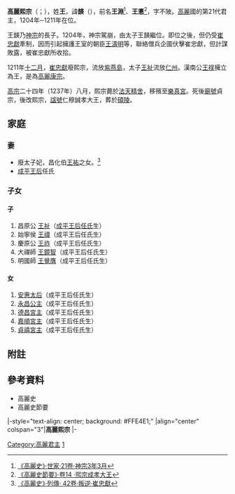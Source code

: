 {{朝鮮半島君王
|名稱=高麗熙宗
|高麗代數=21
|前任=[[高麗神宗|高麗神宗]]
|繼任=[[高麗康宗|高麗康宗]]
|畫像=
|說明=
|在位=1204年─1211年
|年號=
|姓名=王韺
|封號=
|字=不陂
|號=
|別名=王淵、王悳
|出生年=1181年
|立世子=
|逝世年=1237年
|廟號=貞宗 → 熙宗
|諡號=仁穆成孝大王
|陵墓=碩陵
|父親=高麗神宗
|母親=[[宣靖王后|靖和太后]]王氏
|王后=
|王妃=[[成平王后|成平王后]]任氏
}}
'''高麗熙宗'''（{{kor|k=고려 희종|rm=Goryeo Huijong|hanja=高麗 熙宗}}；{{bd|1181年||1237年|catIdx=W王韺}}），姓'''王'''，諱'''韺'''（{{kor|k=왕영|rm=Wang Yeong|hanja=王韺}}），前名'''王淵'''<ref>[http://db.history.go.kr/id/kr_021_0050_0040_0010 《高麗史》·世家·21卷·神宗3年3月]</ref>、'''王悳'''<ref>[http://db.history.go.kr/id/kj_014_0020_0010 《高麗史節要》·卷14 ·煕宗成孝大王]</ref>，字不陂。[[高麗|高麗]]國的第21代君主，1204年─1211年在位。

王韺乃[[高麗神宗|神宗]]的長子。1204年，神宗駕崩，由太子王韺繼位。即位之後，但仍受[[崔忠獻|崔忠獻]]牽制，因而引起擁護王室的朝臣[[王濤明|王濤明]]等，聯絡僧兵企圖伏擊崔忠獻，但計謀敗露，被崔忠獻所收拾。

1211年[[十二月|十二月]]，[[崔忠獻|崔忠獻]]廢熙宗，流放[[紫燕島|紫燕島]]，太子[[王祉|王祉]]流放[[仁州|仁州]]。漢南公[[王祦|王祦]]擁立為王，是為[[高麗康宗|高麗康宗]]。

[[高麗高宗|高宗]]二十四年（1237年）八月，熙宗薨於[[法天精舍|法天精舍]]，移殯至[[樂真宮|樂真宮]]。死後[[廟號|廟號]]貞宗，後改熙宗，[[諡號|諡號]]仁穆誠孝大王，葬於[[碩陵|碩陵]]。

== 家庭 ==
=== 妻 ===
*廢太子妃，昌化伯[[王祐|王祐]]之女。<ref>[http://db.history.go.kr/id/kr_129_0010_0010_0040 《高麗史》·列傳· 42卷·叛逆·崔忠獻]</ref>
*[[成平王后|成平王后]]任氏
===子女===
==== 子 ====
# 昌原公 [[王祉|王祉]]（[[成平王后|成平王后任氏]]生）
# 始寧侯 [[王禕_(高麗)|王禕]]（成平王后任氏生）
# 慶原公 [[王祚|王祚]]（成平王后任氏生）
# 大禪師 [[王鏡智|王鏡智]]（成平王后任氏生）
# 明國師 [[王覺膺|王覺膺]]（成平王后任氏生）

==== 女 ====
# [[安惠太后|安惠太后]]（成平王后任氏生）
# [[永昌公主|永昌公主]]（成平王后任氏生）
# [[德昌宮主|德昌宮主]]（成平王后任氏生）
# [[嘉順宮主|嘉順宮主]]（成平王后任氏生）
# [[貞禧宮主|貞禧宮主]]（成平王后任氏生）

==附註==
{{Reflist}}

==參考資料==
*高麗史
*高麗史節要
{{start box}}
|-style="text-align: center; background: #FFE4E1;"
|align="center" colspan="3"|'''高麗熙宗'''
|-
{{s-before|[[高麗神宗|高麗神宗]]}}
{{s-title|[[朝鮮半島君主列表#高麗|高麗王朝國王]]|1204年─1211年}}
{{s-after|[[高麗康宗|高麗康宗]]}}
{{end box}} 
{{高丽王朝君主}}

[[Category:高麗君主|Category:高麗君主]]
[[Category:高麗神宗王子|1]]